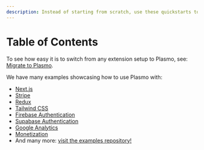 ```yaml
---
description: Instead of starting from scratch, use these quickstarts to build a browser extension for Chrome, Firefox, or Edge.
---
```


# Table of Contents

To see how easy it is to switch from any extension setup to Plasmo, see: [Migrate to Plasmo](/quickstarts/migrate-to-plasmo).

We have many examples showcasing how to use Plasmo with:

- [Next.js](/quickstarts/with-nextjs)
- [Stripe](/quickstarts/with-stripe)
- [Redux](/quickstarts/with-redux)
- [Tailwind CSS](/quickstarts/with-tailwindcss)
- [Firebase Authentication](/quickstarts/with-firebase-authentication)
- [Supabase Authentication](/quickstarts/with-supabase)
- [Google Analytics](/quickstarts/with-google-analytics)
- [Monetization](/quickstarts/with-mellowtel)
- And many more: [visit the examples repository!](https://github.com/PlasmoHQ/examples)
